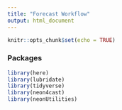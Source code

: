 ```yaml
---
title: "Forecast Workflow"
output: html_document
---
```


```r
knitr::opts_chunk$set(echo = TRUE)
```

### Packages
```r

library(here)
library(lubridate)
library(tidyverse)
library(neon4cast)
library(neonUtilities)

```
